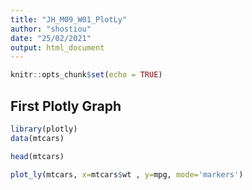 ```yaml
---
title: "JH_M09_W01_PlotLy"
author: "shostiou"
date: "25/02/2021"
output: html_document
---
```


```r
knitr::opts_chunk$set(echo = TRUE)
```

## First Plotly Graph

```r
library(plotly)
data(mtcars)
```


```r
head(mtcars)
```



```r
plot_ly(mtcars, x=mtcars$wt , y=mpg, mode='markers')
```